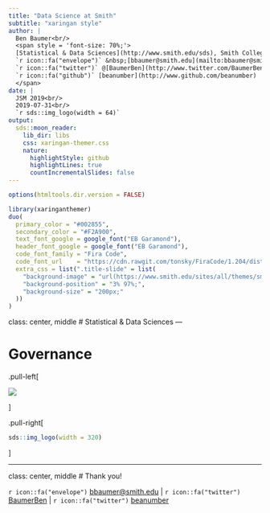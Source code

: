 ```yaml
---
title: "Data Science at Smith"
subtitle: "xaringan style"
author: |
  Ben Baumer<br/>
  <span style = 'font-size: 70%;'>
  [Statistical & Data Sciences](http://www.smith.edu/sds), Smith College<br/>
  `r icon::fa("envelope")` &nbsp;[bbaumer@smith.edu](mailto:bbaumer@smith.edu) | 
  `r icon::fa("twitter")` @[BaumerBen](http://www.twitter.com/BaumerBen) |
  `r icon::fa("github")` [beanumber](http://www.github.com/beanumber)
  </span>
date: |
  JSM 2019<br/>
  2019-07-31<br/>
  `r sds::img_logo(width = 64)`
output:
  sds::moon_reader:
    lib_dir: libs
    css: xaringan-themer.css
    nature:
      highlightStyle: github
      highlightLines: true
      countIncrementalSlides: false
---
```


```r
options(htmltools.dir.version = FALSE)
```

```r
library(xaringanthemer)
duo(
  primary_color = "#002855",
  secondary_color = "#F2A900",
  text_font_google = google_font("EB Garamond"),
  header_font_google = google_font("EB Garamond"),
  code_font_family = "Fira Code",
  code_font_url    = "https://cdn.rawgit.com/tonsky/FiraCode/1.204/distr/fira_code.css",
  extra_css = list(".title-slide" = list(
    "background-image" = "url(https://www.smith.edu/sites/all/themes/smith_edu/images/logo-footer-2x.png);", 
    "background-position" = "3% 97%;",
    "background-size" = "200px;"
  ))
)
```


class: center, middle
# Statistical & Data Sciences
---

# Governance

.pull-left[

![](https://media.giphy.com/media/3oz8xMLQbQyRsCH1xS/giphy.gif)

]

.pull-right[

```r
sds::img_logo(width = 320)
```

]

---
class: center, middle
# Thank you!

`r icon::fa("envelope")` [bbaumer@smith.edu](mailto:bbaumer@smith.edu) |
`r icon::fa("twitter")` [BaumerBen](http://www.github.com/BaumerBen) |
`r icon::fa("twitter")` [beanumber](http://www.github.com/beanumber)
